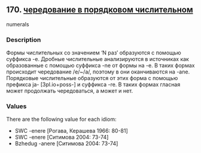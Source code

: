 ## 170. <a href =  'https://agricolamz.github.io/The_Circassian_Isoglosses_Database/170.html' target='_blank'>чередование в порядковом числительном</a>
numerals

### Description

Формы числительных со значением 'N раз' образуются с помощью суффикса -e. Дробные числительные анализируются в источниках как образованные с помощью суффикса -ne от формы на -e. В таких формах происходит чередование /e/~/a/, поэтому в они оканчиваются на -ane. Порядковые числительные образуются от этих форма с помощью префикса ja- [3pl.io+poss-] и суффикса -re. В таких формах гласная может продолжать чередоваться, а может и нет.

### Values
There are the following value for each idiom:

* SWC  -enere [Рогава, Керашева 1966: 80-81] 
* SWC  -enere [Ситимова 2004: 73-74] 
* Bzhedug  -anere [Ситимова 2004: 73-74] 

